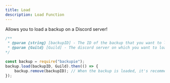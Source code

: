 ```yaml
---
title: Load
description: Load Function
---
```


Allows you to load a backup on a Discord server!

```js
/**
 * @param {string} [backupID] - The ID of the backup that you want to load
 * @param {Guild} [Guild] - The discord server on which you want to load the backup
*/

const backup = require("backupie");
backup.load(backupID, Guild).then(() => {
    backup.remove(backupID); // When the backup is loaded, it's recommended to delete it
});
```
